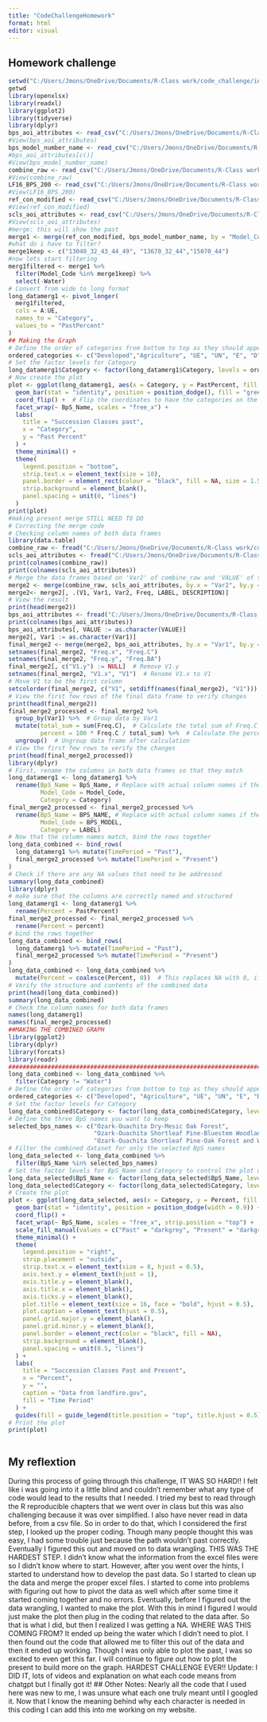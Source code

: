 ```yaml
---
title: "CodeChallengeHomework"
format: html
editor: visual
---
```


## Homework challenge

```r
setwd("C:/Users/Jmons/OneDrive/Documents/R-Class work/code_challenge/input_data")
getwd
library(openxlsx)
library(readxl)
library(ggplot2)
library(tidyverse)
library(dplyr)
bps_aoi_attributes <- read_csv("C:/Users/Jmons/OneDrive/Documents/R-Class work/code_challenge/input_data/bps_aoi_attributes.csv") 
#View(bps_aoi_attributes)
bps_model_number_name <- read_csv("C:/Users/Jmons/OneDrive/Documents/R-Class work/code_challenge/input_data/bps_model_number_name.csv")
#bps_aoi_attributes[c()]
#View(bps_model_number_name)
combine_raw <- read_csv("C:/Users/Jmons/OneDrive/Documents/R-Class work/code_challenge/input_data/combine_raw.csv")
#View(combine_raw)
LF16_BPS_200 <- read_csv("C:/Users/Jmons/OneDrive/Documents/R-Class work/code_challenge/input_data/LF16_BPS_200.csv")
#View(LF16_BPS_200)
ref_con_modified <- read_csv("C:/Users/Jmons/OneDrive/Documents/R-Class work/code_challenge/input_data/ref_con_modified.csv")
#View(ref_con_modified)
scls_aoi_attributes <- read_csv("C:/Users/Jmons/OneDrive/Documents/R-Class work/code_challenge/input_data/scls_aoi_attributes.csv")
#View(scls_aoi_attributes)
#merge: this will show the past
merge1 <- merge(ref_con_modified, bps_model_number_name, by = "Model_Code", all = TRUE)
#what do i have to filter? 
merge1keep <- c("13040_32_43_44_49", "13670_32_44","15070_44")
#now lets start filtering
merg1filtered <- merge1 %>%
  filter(Model_Code %in% merge1keep) %>%
  select(-Water)
# Convert from wide to long format
long_datamerg1 <- pivot_longer(
  merg1filtered,
  cols = A:UE,
  names_to = "Category",
  values_to = "PastPercent"
)
## Making the Graph
# Define the order of categories from bottom to top as they should appear after coord_flip()
ordered_categories <- c("Developed","Agriculture", "UE", "UN", "E", "D", "C", "B", "A")
# Set the factor levels for Category
long_datamerg1$Category <- factor(long_datamerg1$Category, levels = ordered_categories)
# Now create the plot
plot <- ggplot(long_datamerg1, aes(x = Category, y = PastPercent, fill = BpS_Name)) +
  geom_bar(stat = "identity", position = position_dodge(), fill = "green") +
  coord_flip() +  # Flip the coordinates to have the categories on the y-axis
  facet_wrap(~ BpS_Name, scales = "free_x") +
  labs(
    title = "Succession Classes past",
    x = "Category",
    y = "Past Percent"
  ) +
  theme_minimal() +
  theme(
    legend.position = "bottom",
    strip.text.x = element_text(size = 10),
    panel.border = element_rect(colour = "black", fill = NA, size = 1.5),
    strip.background = element_blank(),
    panel.spacing = unit(0, "lines")
  )
print(plot)
#making present merge STILL NEED TO DO
# Correcting the merge code
# Checking column names of both data frames
library(data.table)
combine_raw <- fread("C:/Users/Jmons/OneDrive/Documents/R-Class work/code_challenge/input_data/combine_raw.csv", select = c("V1", "Var1", "Var2", "Freq"))  # Selecting only required columns)
scls_aoi_attributes <- fread("C:/Users/Jmons/OneDrive/Documents/R-Class work/code_challenge/input_data/scls_aoi_attributes.csv", select = c("VALUE", "LABEL", "DESCRIPTION"))  # Selecting only required columns)
print(colnames(combine_raw))
print(colnames(scls_aoi_attributes))
# Merge the data frames based on 'Var2' of combine_raw and 'VALUE' of scls_aoi_attributes
merge2 <- merge(combine_raw, scls_aoi_attributes, by.x = "Var2", by.y = "VALUE", all = TRUE)
merge2<- merge2[, .(V1, Var1, Var2, Freq, LABEL, DESCRIPTION)]
# View the result
print(head(merge2))
bps_aoi_attributes <- fread("C:/Users/Jmons/OneDrive/Documents/R-Class work/code_challenge/input_data/bps_aoi_attributes.csv") 
print(colnames(bps_aoi_attributes))
bps_aoi_attributes[, VALUE := as.character(VALUE)]
merge2[, Var1 := as.character(Var1)]
final_merge2 <- merge(merge2, bps_aoi_attributes, by.x = "Var1", by.y = "VALUE", all.x = TRUE)
setnames(final_merge2, "Freq.x", "Freq.C")
setnames(final_merge2, "Freq.y", "Freq.BA")              
final_merge2[, c("V1.y") := NULL]  # Remove V1.y
setnames(final_merge2, "V1.x", "V1")  # Rename V1.x to V1
# Move V1 to be the first column
setcolorder(final_merge2, c("V1", setdiff(names(final_merge2), "V1")))
# View the first few rows of the final data frame to verify changes
print(head(final_merge2))
final_merge2_processed <- final_merge2 %>%
  group_by(Var1) %>%  # Group data by Var1
  mutate(total_sum = sum(Freq.C),  # Calculate the total sum of Freq.C for each group
         percent = 100 * Freq.C / total_sum) %>%  # Calculate the percentage of each Freq.C in its group
  ungroup()  # Ungroup data frame after calculation
# View the first few rows to verify the changes
print(head(final_merge2_processed))
library(dplyr)
# First, rename the columns in both data frames so that they match
long_datamerg1 <- long_datamerg1 %>%
  rename(BpS_Name = BpS_Name, # Replace with actual column names if they are different
         Model_Code = Model_Code,
         Category = Category)
final_merge2_processed <- final_merge2_processed %>%
  rename(BpS_Name = BPS_NAME, # Replace with actual column names if they are different
         Model_Code = BPS_MODEL,
         Category = LABEL)
# Now that the column names match, bind the rows together
long_data_combined <- bind_rows(
  long_datamerg1 %>% mutate(TimePeriod = "Past"),
  final_merge2_processed %>% mutate(TimePeriod = "Present")
)
# Check if there are any NA values that need to be addressed
summary(long_data_combined)
library(dplyr)
# make sure that the columns are correctly named and structured
long_datamerg1 <- long_datamerg1 %>%
  rename(Percent = PastPercent)
final_merge2_processed <- final_merge2_processed %>%
  rename(Percent = percent)
# bind the rows together
long_data_combined <- bind_rows(
  long_datamerg1 %>% mutate(TimePeriod = "Past"),
  final_merge2_processed %>% mutate(TimePeriod = "Present")
)
long_data_combined <- long_data_combined %>%
  mutate(Percent = coalesce(Percent, 0))  # This replaces NA with 0, if that's the desired behavior
# Verify the structure and contents of the combined data
print(head(long_data_combined))
summary(long_data_combined)
# Check the column names for both data frames
names(long_datamerg1)
names(final_merge2_processed)
##MAKING THE COMBINED GRAPH
library(ggplot2)
library(dplyr)
library(forcats)
library(readr)  
###########################################################################################################################
long_data_combined <- long_data_combined %>%
  filter(Category != "Water")
# Define the order of categories from bottom to top as they should appear after coord_flip()
ordered_categories <- c("Developed", "Agriculture", "UE", "UN", "E", "D", "C", "B", "A")
# Set the factor levels for Category
long_data_combined$Category <- factor(long_data_combined$Category, levels = ordered_categories)
# Define the three BpS names you want to keep
selected_bps_names <- c("Ozark-Ouachita Dry-Mesic Oak Forest", 
                        "Ozark-Ouachita Shortleaf Pine-Bluestem Woodland",
                        "Ozark-Ouachita Shortleaf Pine-Oak Forest and Woodland")
# Filter the combined dataset for only the selected BpS names
long_data_selected <- long_data_combined %>%
  filter(BpS_Name %in% selected_bps_names)
# Set the factor levels for BpS_Name and Category to control the plot order
long_data_selected$BpS_Name <- factor(long_data_selected$BpS_Name, levels = selected_bps_names)
long_data_selected$Category <- factor(long_data_selected$Category, levels = ordered_categories)
# Create the plot
plot <- ggplot(long_data_selected, aes(x = Category, y = Percent, fill = TimePeriod)) +
  geom_bar(stat = "identity", position = position_dodge(width = 0.9)) +
  coord_flip() + 
  facet_wrap(~ BpS_Name, scales = "free_x", strip.position = "top") +
  scale_fill_manual(values = c("Past" = "darkgrey", "Present" = "darkgreen")) +
  theme_minimal() +
  theme(
    legend.position = "right",
    strip.placement = "outside",
    strip.text.x = element_text(size = 8, hjust = 0.5),  
    axis.text.y = element_text(hjust = 1),
    axis.title.y = element_blank(),
    axis.title.x = element_blank(),
    axis.ticks.y = element_blank(),
    plot.title = element_text(size = 16, face = "bold", hjust = 0.5),
    plot.caption = element_text(hjust = 0.5),
    panel.grid.major.y = element_blank(),
    panel.grid.minor.y = element_blank(),
    panel.border = element_rect(color = "black", fill = NA),
    strip.background = element_blank(),
    panel.spacing = unit(0.5, "lines")
  ) +
  labs(
    title = "Succession Classes Past and Present",
    x = "Percent",
    y = "",
    caption = "Data from landfire.gov",
    fill = "Time Period"
  ) +
  guides(fill = guide_legend(title.position = "top", title.hjust = 0.5))
# Print the plot
print(plot)
```

```r
```

## My reflextion

During this process of going through this challenge, IT WAS SO HARD!! I felt like i was going into it a little blind and couldn't remember what any type of code would lead to the results that I needed. I tried my best to read through the R reproducible chapters that we went over in class but this was also challenging because it was over simplified. I also have never read in data before, from a csv file. So in order to do that, which I considered the first step, I looked up the proper coding. Though many people thought this was easy, I had some trouble just because the path wouldn't past correctly. Eventually I figured this out and moved on to data wrangling. THIS WAS THE HARDEST STEP. I didn't know what the information from the excel files were so I didn't know where to start. However, after you went over the hints, I started to understand how to develop the past data. So I started to clean up the data and merge the proper excel files. I started to come into problems with figuring out how to pivot the data as well which after some time it started coming together and no errors. Eventually, before I figured out the data wrangling, I wanted to make the plot. With this in mind I figured I would just make the plot then plug in the coding that related to the data after. So that is what I did, but then I realized I was getting a NA. WHERE WAS THIS COMING FROM? It ended up being the water which I didn't need to plot. I then found out the code that allowed me to filter this out of the data and then it ended up working. Though I was only able to plot the past, I was so excited to even get this far. I will continue to figure out how to plot the present to build more on the graph. HARDEST CHALLENGE EVER!! Update: I DID IT, lots of videos and explanation on what each code means from chatgpt but I finally got it! \## Other Notes: Nearly all the code that I used here was new to me, I was unsure what each one truly meant until I googled it. Now that I know the meaning behind why each character is needed in this coding I can add this into me working on my website.
